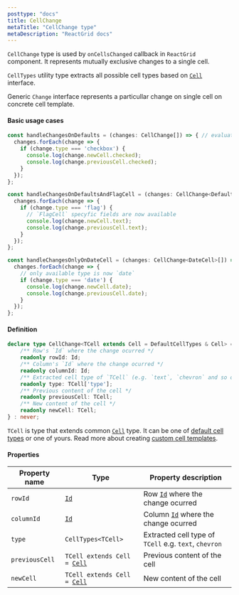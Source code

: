 ```yaml
---
posttype: "docs"
title: CellChange
metaTitle: "CellChange type"
metaDescription: "ReactGrid docs"
---
```


`CellChange` type is used by `onCellsChanged` callback in `ReactGrid` component. It represents 
mutually exclusive changes to a single cell.

`CellTypes` utility type extracts all possible cell types based on [`Cell`](/docs/3.1/7-api/0-interfaces/4-cell/) interface.

Generic `Change` interface represents a particullar change on single cell on concrete cell template.

#### Basic usage cases

```ts
const handleChangesOnDefaults = (changes: CellChange[]) => { // evaluates as `Change<TextCell> | Change<Datecell> | ...`
  changes.forEach(change => {
    if (change.type === 'checkbox') {
      console.log(change.newCell.checked);
      console.log(change.previousCell.checked);
    }
  });
};

const handleChangesOnDefaultsAndFlagCell = (changes: CellChange<DefaultCellTypes | FlagCell>[]) => { // evaluates as `Change<TextCell> | Change<Datecell> | ... | Change<FlagCell>`
  changes.forEach(change => {
    if (change.type === 'flag') {
      // `FlagCell` specyfic fields are now available
      console.log(change.newCell.text);
      console.log(change.previousCell.text);
    }
  });
};

const handleChangesOnlyOnDateCell = (changes: CellChange<DateCell>[]) => { // evaluates as `Change<DateCell>`
  changes.forEach(change => {
    // only available type is now `date`
    if (change.type === 'date') {
      console.log(change.newCell.date);
      console.log(change.previousCell.date);
    }
  });
};
```

#### Definition

```ts
declare type CellChange<TCell extends Cell = DefaultCellTypes & Cell> = TCell extends Cell ? {
    /** Row's `Id` where the change ocurred */
    readonly rowId: Id;
    /** Column's `Id` where the change ocurred */
    readonly columnId: Id;
    /** Extracted cell type of `TCell` (e.g. `text`, `chevron` and so on) */
    readonly type: TCell['type'];
    /** Previous content of the cell */
    readonly previousCell: TCell;
    /** New content of the cell */
    readonly newCell: TCell;
} : never;
```

`TCell` is type that extends common [`Cell`](/docs/3.1/7-api/0-interfaces/4-cell/) type. 
It can be one of [default cell types](/docs/3.1/7-api/1-types/6-default-cells/) or one of yours. 
Read more about creating [custom cell templates](/docs/3.1/5-create-your-own-cell-template/).

#### Properties

| Property name     | Type                                                                      | Property description      | 
| ------------      | -------------                                                             | --------------------      |
| `rowId`           | [`Id`](/docs/3.1/7-api/1-types/4-id/)                                     | Row [`Id`](/docs/3.1/7-api/1-types/4-id/) where the change ocurred | 
| `columnId`        | [`Id`](/docs/3.1/7-api/1-types/4-id/)                                     | Column [`Id`](/docs/3.1/7-api/1-types/4-id/) where the change ocurred | 
| `type`            | `CellTypes<TCell>`                                                        | Extracted cell type of `TCell` e.g. `text`, `chevron` | 
| `previousCell`    | `TCell extends Cell = `[`Cell`](/docs/3.1/7-api/0-interfaces/4-cell/)     | Previous content of the cell | 
| `newCell`         | `TCell extends Cell = `[`Cell`](/docs/3.1/7-api/0-interfaces/4-cell/)     | New content of the cell | 

